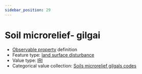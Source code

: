 ```yaml
---
sidebar_position: 29
---
```



# Soil microrelief- gilgai

- [Observable property](/viewers/dawe-vocabs?uri=https://linked.data.gov.au/def/nrm/46dc0c67-027b-4a79-bbf5-d12d39fe01f0) definition
- Feature type: [land surface disturbance](http://linked.data.gov.au/def/tern-cv/7e256d28-e686-4b6a-b64a-ac1b1a8f164d)
- Value type: [IRI](https://w3id.org/tern/ontologies/tern/IRI)
- Categorical value collection: [Soils microrelief gilgals codes](/viewers/dawe-vocabs?uri=https://linked.data.gov.au/def/nrm/ca5e075d-fc73-4953-8564-18e9e15175cb)

<Example
  protocolModule="plot-soil-description"
  observableProperty="https://linked.data.gov.au/def/nrm/46dc0c67-027b-4a79-bbf5-d12d39fe01f0"
/>
